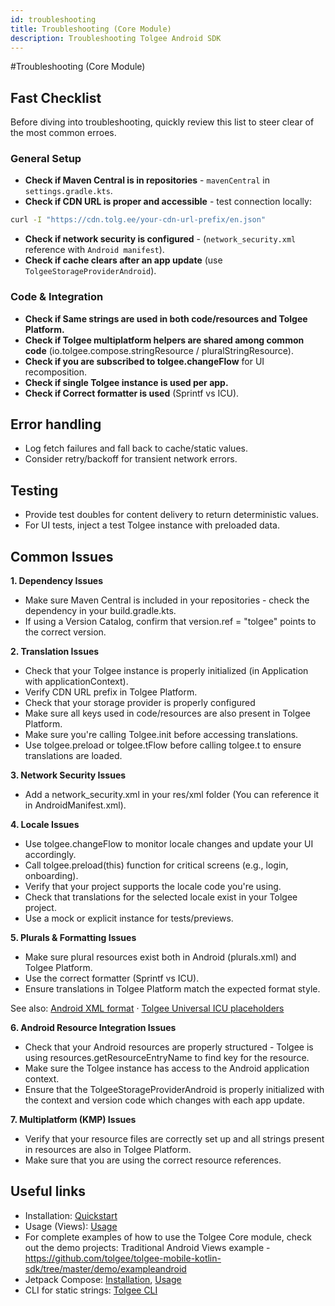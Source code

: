 ```yaml
---
id: troubleshooting
title: Troubleshooting (Core Module)
description: Troubleshooting Tolgee Android SDK
---
```


#Troubleshooting (Core Module)

## Fast Checklist

Before diving into troubleshooting, quickly review this list to steer clear of the most common erroes.

### General Setup

- **Check if Maven Central is in repositories** - `mavenCentral` in `settings.gradle.kts`.
- **Check if CDN URL is proper and accessible** - test connection locally:

```bash
curl -I "https://cdn.tolg.ee/your-cdn-url-prefix/en.json"
```

- **Check if network security is configured** - (`network_security.xml` reference with `Android manifest`).
- **Check if cache clears after an app update** (use `TolgeeStorageProviderAndroid`).

### Code & Integration

- **Check if Same strings are used in both code/resources and Tolgee Platform.**
- **Check if Tolgee multiplatform helpers are shared among common code** (io.tolgee.compose.stringResource / pluralStringResource).
- **Check if you are subscribed to tolgee.changeFlow** for UI recomposition.
- **Check if single Tolgee instance is used per app.**
- **Check if Correct formatter is used** (Sprintf vs ICU).

## Error handling

- Log fetch failures and fall back to cache/static values.
- Consider retry/backoff for transient network errors.

## Testing

- Provide test doubles for content delivery to return deterministic values.
- For UI tests, inject a test Tolgee instance with preloaded data.

## Common Issues

**1. Dependency Issues**

- Make sure Maven Central is included in your repositories - check the dependency in your build.gradle.kts.
- If using a Version Catalog, confirm that version.ref = "tolgee" points to the correct version.

**2. Translation Issues**

- Check that your Tolgee instance is properly initialized (in Application with applicationContext).
- Verify CDN URL prefix in Tolgee Platform.
- Check that your storage provider is properly configured
- Make sure all keys used in code/resources are also present in Tolgee Platform.
- Make sure you're calling Tolgee.init before accessing translations.
- Use tolgee.preload or tolgee.tFlow before calling tolgee.t to ensure translations are loaded.

**3. Network Security Issues**

- Add a network_security.xml in your res/xml folder (You can reference it in AndroidManifest.xml).

**4. Locale Issues**

- Use tolgee.changeFlow to monitor locale changes and update your UI accordingly.
- Call tolgee.preload(this) function for critical screens (e.g., login, onboarding).
- Verify that your project supports the locale code you're using.
- Check that translations for the selected locale exist in your Tolgee project.
- Use a mock or explicit instance for tests/previews.

**5. Plurals & Formatting Issues**

- Make sure plural resources exist both in Android (plurals.xml) and Tolgee Platform.
- Use the correct formatter (Sprintf vs ICU).
- Ensure translations in Tolgee Platform match the expected format style.

See also: [Android XML format](/platform/formats/android_xml) · [Tolgee Universal ICU placeholders](/platform/translation_process/tolgee_universal_icu_placeholders)

**6. Android Resource Integration Issues**

- Check that your Android resources are properly structured - Tolgee is using resources.getResourceEntryName to find key for the resource.
- Make sure the Tolgee instance has access to the Android application context.
- Ensure that the TolgeeStorageProviderAndroid is properly initialized with the context and version code which changes with each app update.

**7. Multiplatform (KMP) Issues**

- Verify that your resource files are correctly set up and all strings present in resources are also in Tolgee Platform.
- Make sure that you are using the correct resource references.

## Useful links

- Installation: [Quickstart](./quickstart.mdx)
- Usage (Views): [Usage](./usage.mdx)
- For complete examples of how to use the Tolgee Core module, check out the demo projects:
  Traditional Android Views example - https://github.com/tolgee/tolgee-mobile-kotlin-sdk/tree/master/demo/exampleandroid
- Jetpack Compose: [Installation](../jetpack/installation.mdx), [Usage](../jetpack/usage.mdx)
- CLI for static strings: [Tolgee CLI](/tolgee-cli/installation)
